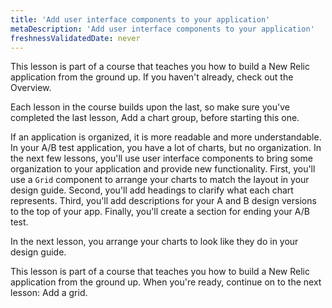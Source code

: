 ```yaml
---
title: 'Add user interface components to your application'
metaDescription: 'Add user interface components to your application'
freshnessValidatedDate: never
---
```


<Callout variant="course">

This lesson is part of a course that teaches you how to build a New Relic application from the ground up. If you haven't already, check out the Overview.

Each lesson in the course builds upon the last, so make sure you've completed the last lesson, Add a chart group, before starting this one.

</Callout>

If an application is organized, it is more readable and more understandable. In your A/B test application, you have a lot of charts, but no organization. In the next few lessons, you'll use user interface components to bring some organization to your application and provide new functionality. First, you'll use a `Grid` component to arrange your charts to match the layout in your design guide. Second, you'll add headings to clarify what each chart represents. Third, you'll add descriptions for your A and B design versions to the top of your app. Finally, you'll create a section for ending your A/B test.

In the next lesson, you arrange your charts to look like they do in your design guide.

<Callout variant="course">

This lesson is part of a course that teaches you how to build a New Relic application from the ground up. When you're ready, continue on to the next lesson: Add a grid.

</Callout>
